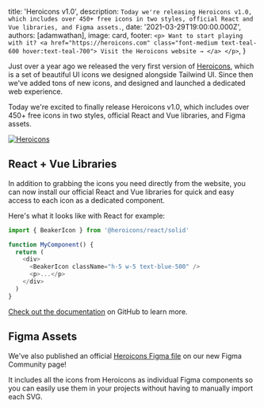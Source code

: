 
  title: 'Heroicons v1.0',
  description: `Today we're releasing Heroicons v1.0, which includes over 450+ free icons in two styles, official React and Vue libraries, and Figma assets.`,
  date: '2021-03-29T19:00:00.000Z',
  authors: [adamwathan],
  image: card,
  footer: `
    <p>
      Want to start playing with it?
      <a href="https://heroicons.com" class="font-medium text-teal-600 hover:text-teal-700">
        Visit the Heroicons website →
      </a>
    </p>
  `,
}

Just over a year ago we released the very first version of [Heroicons](https://heroicons.com), which is a set of beautiful UI icons we designed alongside Tailwind UI. Since then we've added tons of new icons, and designed and launched a dedicated web experience.

Today we're excited to finally release Heroicons v1.0, which includes over 450+ free icons in two styles, official React and Vue libraries, and Figma assets.

<!--more-->

<a href="https://heroicons.com">
  <img src={card} alt="Heroicons" />
</a>

## React + Vue Libraries

In addition to grabbing the icons you need directly from the website, you can now install our official React and Vue libraries for quick and easy access to each icon as a dedicated component.

Here's what it looks like with React for example:

```js
import { BeakerIcon } from '@heroicons/react/solid'

function MyComponent() {
  return (
    <div>
      <BeakerIcon className="h-5 w-5 text-blue-500" />
      <p>...</p>
    </div>
  )
}
```

[Check out the documentation](https://github.com/tailwindlabs/heroicons) on GitHub to learn more.

## Figma Assets

We've also published an official [Heroicons Figma file](https://www.figma.com/community/file/958423903283802665/heroicons) on our new Figma Community page!

It includes all the icons from Heroicons as individual Figma components so you can easily use them in your projects without having to manually import each SVG.
